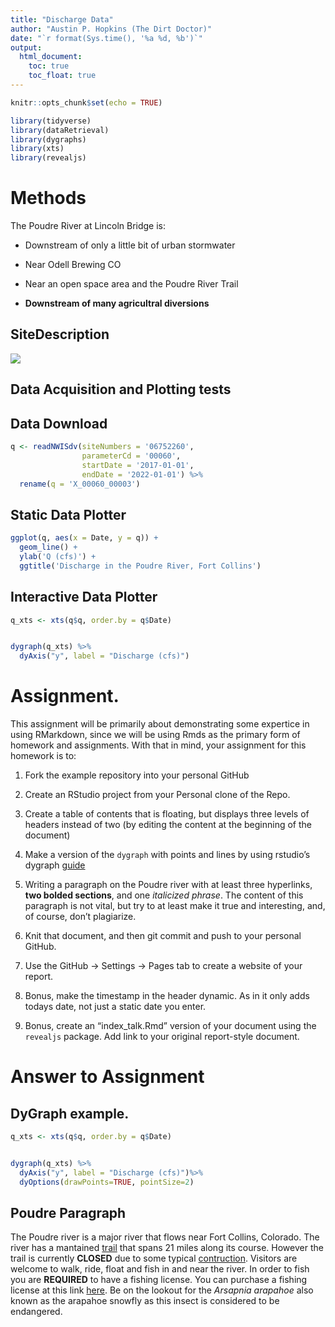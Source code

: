 ```yaml
---
title: "Discharge Data"
author: "Austin P. Hopkins (The Dirt Doctor)"
date: "`r format(Sys.time(), '%a %d, %b')`"
output:
  html_document:
    toc: true
    toc_float: true
---
```


```r
knitr::opts_chunk$set(echo = TRUE)

library(tidyverse)
library(dataRetrieval)
library(dygraphs)
library(xts)
library(revealjs)
```


# Methods

The Poudre River at Lincoln Bridge is:

  - Downstream of only a little bit of urban stormwater

  - Near Odell Brewing CO
  
  - Near an open space area and the Poudre River Trail
  
  - **Downstream of many agricultral diversions**


## SiteDescription

![](https://waterdata.usgs.gov/nwisweb/local/state/co/text/pics/06752260big.jpg)


## Data Acquisition and Plotting tests

## Data Download


```r

q <- readNWISdv(siteNumbers = '06752260',
                parameterCd = '00060',
                startDate = '2017-01-01',
                endDate = '2022-01-01') %>%
  rename(q = 'X_00060_00003')


```



## Static Data Plotter


```r

ggplot(q, aes(x = Date, y = q)) + 
  geom_line() + 
  ylab('Q (cfs)') + 
  ggtitle('Discharge in the Poudre River, Fort Collins')

```


## Interactive Data Plotter


```r

q_xts <- xts(q$q, order.by = q$Date)


dygraph(q_xts) %>%
  dyAxis("y", label = "Discharge (cfs)") 
```



# Assignment. 





This assignment will be primarily about demonstrating some expertice in using
RMarkdown, since we will be using Rmds as the primary form of homework and 
assignments. With that in mind, your assignment for this homework is to:


1) Fork the example repository into your personal GitHub

2) Create an RStudio project from your Personal clone of the Repo. 

3) Create a table of contents that is floating, but displays three levels of
headers instead of two (by editing the content at the beginning of the document)

4) Make a version of the `dygraph` with points and lines by using rstudio's
dygraph [guide](https://rstudio.github.io/dygraphs/)

5) Writing a paragraph on the Poudre river with at least three hyperlinks,
**two bolded sections**, and one *italicized phrase*. The content of this paragraph
is not vital, but try to at least make it true and interesting, and, of course,
don't plagiarize. 

6) Knit that document, and then git commit and push to your personal GitHub.

7) Use the GitHub -> Settings -> Pages tab to create a website of your report.

8) Bonus, make the timestamp in the header dynamic. As in it only adds
todays date, not just a static date you enter. 

9) Bonus, create an "index_talk.Rmd" version of your document using the
`revealjs` package. Add link to your original report-style document. 


# Answer to Assignment

## DyGraph example. 
```r
q_xts <- xts(q$q, order.by = q$Date)


dygraph(q_xts) %>%
  dyAxis("y", label = "Discharge (cfs)")%>%
  dyOptions(drawPoints=TRUE, pointSize=2)
```



## Poudre Paragraph
The Poudre river is a major river that flows near Fort Collins, Colorado. The river has a mantained [trail](https://poudretrail.org/) that spans 21 miles along its course. However the trail is currently **CLOSED** due to some typical [contruction](https://kdvr.com/news/local/greeley-poudre-river-trail-closed-construction/). Visitors are welcome to walk, ride, float and fish in and near the river. In order to fish you are **REQUIRED** to have a fishing license. You can purchase a fishing license at this link [here](https://www.cpwshop.com/licensing.page?e4q=f0be01b1-db43-4109-a918-85a9490b8a9e&e4p=32c95469-909d-4f01-b9b1-2c908f9f7535&e4ts=1643231594&e4c=aspira&e4e=snasoco01&e4rt=Safetynet&e4h=464ebb52658009e72be771ccaa50f54e). Be on the lookout for the *Arsapnia arapahoe* also known as the arapahoe snowfly as this insect is considered to be endangered. 


